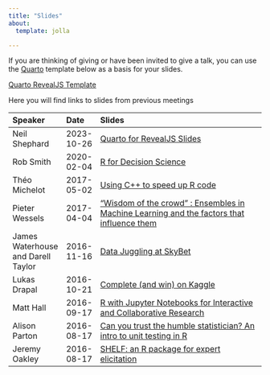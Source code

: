 ```yaml
---
title: "Slides"
about:
  template: jolla

---
```


::: {style="text-align: left;"}

If you are thinking of giving or have been invited to give a talk, you can use the [Quarto](https://quarto.org) template
below as a basis for your slides.

[Quarto RevealJS Template](https://github.com/ns-rse/quarto-revealjs-template)

Here you will find links to slides from previous meetings

| Speaker                            | Date       | Slides                                                                                                                                        |
|:-----------------------------------|:-----------|:----------------------------------------------------------------------------------------------------------------------------------------------|
| Neil Shephard                      | 2023-10-26 | [Quarto for RevealJS Slides](https://ns-rse.github.io/SheffieldR-quarto-for-slides/)                                                          |
| Rob Smith                          | 2020-02-04 | [R for Decision Science](/www/slides/2020_02_04_shiny_rob_smith.pdf)                                                                          |
| Théo Michelot                      | 2017-05-02 | [Using C++ to speed up R code](/www/slides/2017-05-speed_up_r_with_cpp-theo-michelot.pdf)                                                     |
| Pieter Wessels                     | 2017-04-04 | ["Wisdom of the crowd" : Ensembles in Machine Learning and the factors that influence them](/www/slides/2017-04-ensembles-pieter-wessels.pdf) |
| James Waterhouse and Darell Taylor | 2016-11-16 | [Data Juggling at SkyBet](/www/slides/2016-12-data-juggling-james-waterhouse-darell-taylor.pdf)                                               |
| Lukas Drapal                       | 2016-10-21 | [Complete (and win) on Kaggle](/www/slides/2016-11-kaggle-lukas-drapal.pdf)                                                                   |
| Matt Hall                          | 2016-09-17 | [R with Jupyter Notebooks for Interactive and Collaborative Research](/www/slides/2016-10-jupyter-mathew-hall.pdf)                            |
| Alison Parton                      | 2016-08-17 | [Can you trust the humble statistician? An intro to unit testing in R](/www/slides/2016-09-unit-testing-alison-parton.pdf)                    |
| Jeremy Oakley                      | 2016-08-17 | [SHELF: an R package for expert elicitation](/www/slides/2016-09-shelf-jeremy-oakley.pdf)                                                     |

:::
